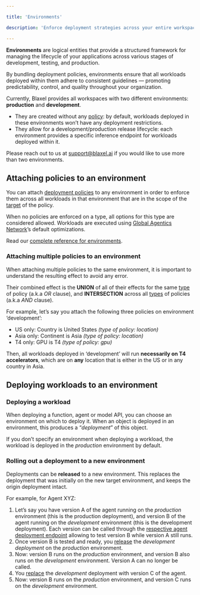 ```yaml
---

title: 'Environments'

description: 'Enforce deployment strategies across your entire workspace.'

---
```


**Environments** are logical entities that provide a structured framework for managing the lifecycle of your applications across various stages of development, testing, and production.

By bundling deployment policies, environments ensure that all workloads deployed within them adhere to consistent guidelines — promoting predictability, control, and quality throughout your organization.

Currently, Blaxel provides all workspaces with two different environments: **production** and **development**. 

- They are created without any [policy](Policies): by default, workloads deployed in these environments won’t have any deployment restrictions.
- They allow for a development/production release lifecycle: each environment provides a specific inference endpoint for workloads deployed within it.

<Info>Please reach out to us at [support@blaxel.ai](mailto:support@blaxel.ai) if you would like to use more than two environments.</Info>

## **Attaching policies to an environment**

You can attach [deployment policies](Policies%2013847e47b1ea817daa5bcd58129a9bdb) to any environment in order to enforce them across all workloads in that environment that are in the scope of the [target](Policies) of the policy.

When no policies are enforced on a type, all options for this type are considered allowed. Workloads are executed using [Global Agentics Network](../Infrastructure/Global-Inference-Network)’s default optimizations.

Read our [complete reference for environments](https://docs.blaxel.ai/api-reference/environments/create-or-update-environment).

### Attaching multiple policies to an environment

When attaching multiple policies to the same environment, it is important to understand the resulting effect to avoid any error.

Their combined effect is the **UNION** of all of their effects for the same [type](Policies%2013847e47b1ea817daa5bcd58129a9bdb) of policy (a.k.a *OR* clause), and **INTERSECTION** across all [types](Policies) of policies (a.k.a *AND* clause).

For example, let’s say you attach the following three policies on environment ‘development’:

- US only: Country is United States *(type of policy: location)*
- Asia only: Continent is Asia *(type of policy: location)*
- T4 only: GPU is T4 *(type of policy: gpu)*

Then, all workloads deployed in ‘development’ will run **necessarily on T4 accelerators**, which are on **any** location that is either in the US or in any country in Asia. 

## **Deploying workloads to an environment**

### Deploying a workload

When deploying a function, agent or model API, you can choose an environment on which to deploy it. When an object is deployed in an environment, this produces a “*deployment*” of this object.

If you don’t specify an environment when deploying a workload, the workload is deployed in the *production* environment by default.

### Rolling out a deployment to a new environment

Deployments can be **released** to a new environment. This replaces the deployment that was initially on the new target environment, and keeps the origin deployment intact.

For example, for Agent XYZ:

1. Let’s say you have version A of the agent running on the *production* environment (this is the  production deployment), and version B of the agent running on the *development* environment (this is the development deployment). Each version can be called through the [respective agent deployment endpoint](../Agents/Query-agents) allowing to test version B while version A still runs.
2. Once version B is tested and ready, you [release](../Models/Model-deployment) the *development deployment* on the *production* environment.
3. Now: version B runs on the *production* environment, and version B also runs on the *development* environment. Version A can no longer be called.
4. You [replace](../Models/Model-deployment) the *development* deployment with version C of the agent. 
5. Now: version B runs on the *production* environment, and version C runs on the *development* environment.